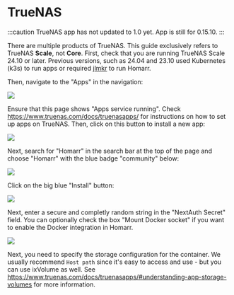 # TrueNAS

:::caution
TrueNAS app has not updated to 1.0 yet. App is still for 0.15.10.
:::

There are multiple products of TrueNAS.
This guide exclusively refers to TrueNAS **Scale**, not **Core**.
First, check that you are running TrueNAS Scale 24.10 or later.
Previous versions, such as 24.04 and 23.10 used Kubernetes (k3s) to run apps or required [jlmkr](https://github.com/Jip-Hop/jailmaker) to run Homarr.

Then, navigate to the "Apps" in the navigation:

![](img/truenas-scale-apps.png)

Ensure that this page shows "Apps service running". Check https://www.truenas.com/docs/truenasapps/ for instructions on how to set up apps on TrueNAS.
Then, click on this button to install a new app:

![](img/truenas-scale-apps-search.png)

Next, search for "Homarr" in the search bar at the top of the page and choose "Homarr" with the blue badge "community" below:

![](img/truenas-scale-installation.png)

Click on the big blue "Install" button:

![](img/truenas-scale-install-homarr.png)

Next, enter a secure and completly random string in the "NextAuth Secret" field.
You can optionally check the box "Mount Docker socket" if you want to enable the Docker integration in Homarr.

![](img/truenas-scale-auth-secret.png)

Next, you need to specify the storage configuration for the container.
We usually recommend ``Host path`` since it's easy to access and use - but you can use ixVolume as well.
See https://www.truenas.com/docs/truenasapps/#understanding-app-storage-volumes for more information.
